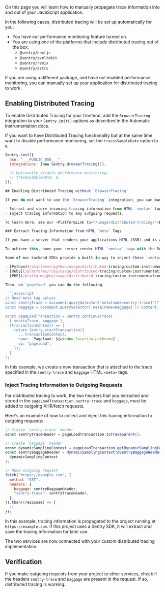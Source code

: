 On this page you will learn how to manually propagate trace information into and out of your JavaScript application.

In the following cases, distributed tracing will be set up automatically for you:

- You have our <PlatformLink to="/performance/">performance monitoring feature</PlatformLink> turned on.
- You are using one of the platforms that include distributed tracing out of the box:
  - `@sentry/nextjs`
  - `@sentry/sveltekit`
  - `@sentry/remix`
  - `@sentry/astro`

If you are using a different package, and have not enabled performance monitoring, you can manually set up your application for distributed tracing to work.

## Enabling Distributed Tracing

To enable Distributed Tracing for your frontend, add the `BrowserTracing` integration to your `Sentry.init()` options as described in the <PlatformLink to="/performance/instrumentation/automatic-instrumentation/">Automatic Instrumentation</PlatformLink> docs.

If you want to have Distributed Tracing functionality but at the same time want to disable performance monitoring, set the `tracesSampleRate` option to `0`.

````javascript
Sentry.init({
  dsn: "___PUBLIC_DSN___",
  integrations: [new Sentry.BrowserTracing()],

  // Optionally disable performance monitoring:
  // tracesSampleRate: 0,
});

## Enabling Distributed Tracing without `BrowserTracing`

If you do not want to use the `BrowserTracing` integration, you can manually extract and inject tracing information into your application. For this, you must:

- Extract and store incoming tracing information from HTML `<meta>` tags when loading the page.
- Inject tracing information to any outgoing requests.

To learn more, see our <PlatformLink to="/usage/distributed-tracing/">Distributed Tracing</PlatformLink> docs.

### Extract Tracing Information From HTML `meta` Tags

If you have a server that renders your applications HTML (SSR) and is also running a Sentry SDK, you can connect your backend to your backend via tracing.

To achieve this, have your server render HTML `<meta>` tags with the Sentry trace information. In your frontend, you can then extract that tracing information when the page is loading and use it to create new transactions connected to that incoming backend trace.

Some of our backend SDKs provide a built-in way to inject these `<meta>` tags into rendered HTML. For example:

- [Python](/platforms/python/usage/distributed-tracing/custom-instrumentation/#inject-tracing-information-into-rendered-html)
- [Ruby](/platforms/ruby/usage/distributed-tracing/custom-instrumentation/#inject-tracing-information-into-rendered-html)
- [PHP](/platforms/php/usage/distributed-tracing/custom-instrumentation/#inject-tracing-information-into-rendered-html)

Then, on `pageload` you can do the following:

```javascript
// Read meta tag values
const sentryTrace = document.querySelector('meta[name=sentry-trace]')?.content;
const baggage = document.querySelector('meta[name=baggage]')?.content;

const pageLoadTransaction = Sentry.continueTrace(
  { sentryTrace, baggage },
  (transactionContext) => {
    return Sentry.startTransaction({
      ...transactionContext,
      name: `Pageload: ${window.location.pathname}`,
      op: "pageload",
    });
  }
);
````

In this example, we create a new transaction that is attached to the trace specified in the `sentry-trace` and `baggage` HTML `<meta>` tags.

### Inject Tracing Information to Outgoing Requests

For distributed tracing to work, the two headers that you extracted and stored in the `pageLoadTransaction`, `sentry-trace` and `baggage`, must be added to outgoing XHR/fetch requests.

Here's an example of how to collect and inject this tracing information to outgoing requests:

```javascript
// Create `sentry-trace` header
const sentryTraceHeader = pageLoadTransaction.toTraceparent();

// Create `baggage` header
const dynamicSamplingContext = pageLoadTransaction.getDynamicSamplingContext();
const sentryBaggageHeader = dynamicSamplingContextToSentryBaggageHeader(
  dynamicSamplingContext
);

// Make outgoing request
fetch("https://example.com", {
  method: "GET",
  headers: {
    baggage: sentryBaggageHeader,
    "sentry-trace": sentryTraceHeader,
  },
}).then((response) => {
  // ...
});
```

In this example, tracing information is propagated to the project running at `https://example.com`. If this project uses a Sentry SDK, it will extract and save the tracing information for later use.

The two services are now connected with your custom distributed tracing implementation.

## Verification

If you make outgoing requests from your project to other services, check if the headers `sentry-trace` and `baggage` are present in the request. If so, distributed tracing is working.
